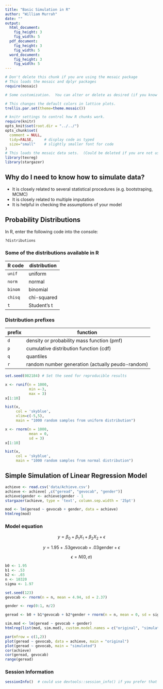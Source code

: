 ```yaml
---
title: "Basic Simulation in R"
author: "William Murrah"
date: ""
output: 
  html_document:
    fig_height: 3
    fig_width: 5
  pdf_document:
    fig_height: 3
    fig_width: 5
  word_document:
    fig_height: 3
    fig_width: 5
---
```



```r
# Don't delete this chunk if you are using the mosaic package
# This loads the mosaic and dplyr packages
require(mosaic)

```

```r
# Some customization.  You can alter or delete as desired (if you know what you are doing).

# This changes the default colors in lattice plots.
trellis.par.set(theme=theme.mosaic())  

# knitr settings to control how R chunks work.
require(knitr)
opts_knit$set(root.dir = "../../")
opts_chunk$set(
  comment = NULL,
  tidy=FALSE,     # display code as typed
  size="small"    # slightly smaller font for code
)
# This loads the mosaic data sets.  (Could be deleted if you are not using them.)
library(texreg)
library(stargazer)              
```

## Why do I need to know how to simulate data?

* It is closely related to several statistical procedures (e.g. bootstraping, MCMC)
* It is closely related to multiple imputation
* It is helpful in checking the assumptions of your model

## Probability Distributions

In R, enter the following code into the console:

```r
?distributions
```

### Some of the distributions available in R

 R code  | distribution
 --------|-------------
`unif`   | uniform
`norm`   | normal
`binom`  | binomial 
`chisq`  | chi-squared
`t`      | Student's t


### Distribution prefixes

prefix  |  function
--------|-----------
`d`     | density or probability mass function (pmf)
`p`     | cumulative distribution function (cdf)
`q`     | quantiles
`r`     | random number generation (actually peudo-random) 


```r
set.seed(082184) # Set the seed for reproducible results

```

```r
x <- runif(n = 1000,
           min =-3, 
           max = 3)
x[1:10]

hist(x, 
     col = 'skyblue', 
     xlim=c(-5,5),
     main = "1000 random samples from uniform distribution")
```

```r
x <- rnorm(n = 1000, 
           mean = 0, 
           sd = 3)
x[1:10]

hist(x, 
     col = 'skyblue', 
     main = "1000 random samples from normal distribution")
```

## Simple Simulation of Linear Regression Model


```r
achieve <- read.csv('data/Achieve.csv')
achieve <- achieve[ ,c("geread", "gevocab", "gender")]
achieve$gender <- achieve$gender - 1
stargazer(achieve, type = 'text', column.sep.width = '25pt')
```


```r
mod <- lm(geread ~ gevocab + gender, data = achieve)
htmlreg(mod)
```

### Model equation
$$
y = \beta_0 + \beta_1 X_1 + \beta_2 X_2 + \epsilon \tag{1}
$$

$$
y = 1.95 + .53 \textrm{gevocab} + .03 \textrm{gender} + \epsilon \tag{2}
$$

$$
\epsilon = N(0, \sigma) \tag{3}
$$

```r
b0 <- 1.95
b1 <- .53
b2 <- .03
n <- 10320
sigma <- 1.97

set.seed(123)
gevocab <- rnorm(n = n, mean = 4.94, sd = 2.37)

gender <- rep(0:1, n/2)

geread <- b0 + b1*gevocab + b2*gender + rnorm(n = n, mean = 0, sd = sigma )

sim.mod <- lm(geread ~ gevocab + gender)
htmlreg(list(mod, sim.mod), custom.model.names = c("original", "simulated"))
```


```r
par(mfrow = c(1,2))
plot(geread ~ gevocab, data = achieve, main = "original")
plot(geread ~ gevocab, main = "simulated")
cor(achieve)
cor(geread, gevocab)
range(geread)
```

### Session Information

  
```r
sessionInfo()  # could use devtools::session_info() if you prefer that
```

    



